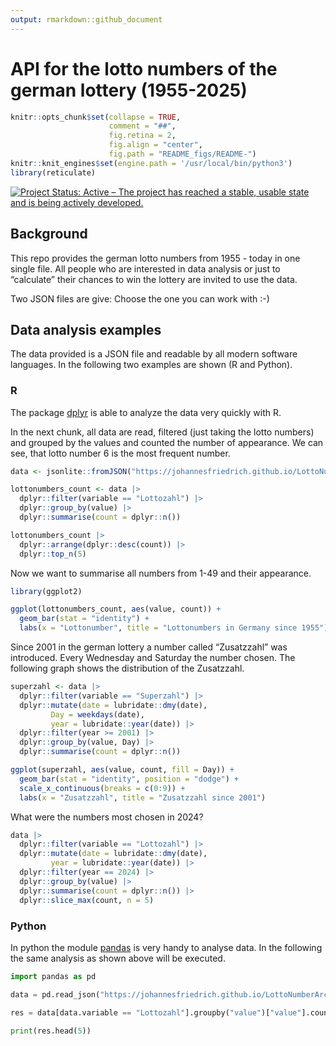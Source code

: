 ```yaml
---
output: rmarkdown::github_document
---
```


<!-- README.md is generated from README.Rmd. Please edit that file -->

# API for the lotto numbers of the german lottery (1955-2025)

```r
knitr::opts_chunk$set(collapse = TRUE,
                      comment = "##",
                      fig.retina = 2,
                      fig.align = "center",
                      fig.path = "README_figs/README-")
knitr::knit_engines$set(engine.path = '/usr/local/bin/python3')
library(reticulate)
```

[![Project Status: Active – The project has reached a stable, usable state and is being actively developed.](http://www.repostatus.org/badges/latest/active.svg)](http://www.repostatus.org/#active)

## Background

This repo provides the german lotto numbers from 1955 - today in one single file. All people who are interested in data analysis or just to "calculate" their chances to win the lottery are invited to use the data.

Two JSON files are give: Choose the one you can work with :-)

## Data analysis examples

The data provided is a JSON file and readable by all modern software languages. In the following two examples are shown (R and Python).

### R

The package [dplyr](https://dplyr.tidyverse.org/) is able to analyze the data very quickly with R.

In the next chunk, all data are read, filtered (just taking the lotto numbers) and grouped by the values and counted the number of appearance. We can see, that lotto number 6 is the most frequent number.

```r
data <- jsonlite::fromJSON("https://johannesfriedrich.github.io/LottoNumberArchive/Lottonumbers_tidy_complete.json")

lottonumbers_count <- data |> 
  dplyr::filter(variable == "Lottozahl") |> 
  dplyr::group_by(value) |> 
  dplyr::summarise(count = dplyr::n())
```

```r
lottonumbers_count |> 
  dplyr::arrange(dplyr::desc(count)) |>  
  dplyr::top_n(5)
```


Now we want to summarise all numbers from 1-49 and their appearance.

```r
library(ggplot2)

ggplot(lottonumbers_count, aes(value, count)) +
  geom_bar(stat = "identity") +
  labs(x = "Lottonumber", title = "Lottonumbers in Germany since 1955")
```


Since 2001 in the german lottery a number called "Zusatzzahl" was introduced. Every Wednesday and Saturday the number chosen. The following graph shows the distribution of the Zusatzzahl.

```r
superzahl <- data |>  
  dplyr::filter(variable == "Superzahl") |> 
  dplyr::mutate(date = lubridate::dmy(date),
         Day = weekdays(date),
         year = lubridate::year(date)) |> 
  dplyr::filter(year >= 2001) |> 
  dplyr::group_by(value, Day) |>  
  dplyr::summarise(count = dplyr::n())
```

```r

ggplot(superzahl, aes(value, count, fill = Day)) +
  geom_bar(stat = "identity", position = "dodge") +
  scale_x_continuous(breaks = c(0:9)) +
  labs(x = "Zusatzzahl", title = "Zusatzzahl since 2001")
```

What were the numbers most chosen in 2024?

```r
data |>  
  dplyr::filter(variable == "Lottozahl") |> 
  dplyr::mutate(date = lubridate::dmy(date),
         year = lubridate::year(date)) |>
  dplyr::filter(year == 2024) |> 
  dplyr::group_by(value) |>  
  dplyr::summarise(count = dplyr::n()) |> 
  dplyr::slice_max(count, n = 5)
```


### Python

In python the module [pandas](http://pandas.pydata.org) is very handy to analyse data. In the following the same analysis as shown above will be executed.

```python
import pandas as pd

data = pd.read_json("https://johannesfriedrich.github.io/LottoNumberArchive/Lottonumbers_tidy_complete.json", convert_dates = False)

res = data[data.variable == "Lottozahl"].groupby("value")["value"].count().sort_values(ascending = False)

print(res.head(5))
```

